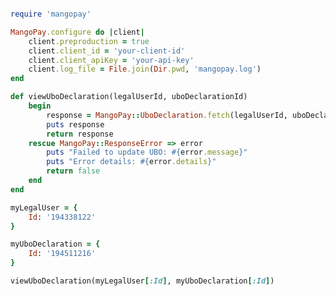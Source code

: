   
```ruby Ruby  

require 'mangopay'

MangoPay.configure do |client|
    client.preproduction = true
    client.client_id = 'your-client-id'
    client.client_apiKey = 'your-api-key'
    client.log_file = File.join(Dir.pwd, 'mangopay.log')
end

def viewUboDeclaration(legalUserId, uboDeclarationId)
    begin
        response = MangoPay::UboDeclaration.fetch(legalUserId, uboDeclarationId)
        puts response
        return response
    rescue MangoPay::ResponseError => error
        puts "Failed to update UBO: #{error.message}"
        puts "Error details: #{error.details}"
        return false
    end
end

myLegalUser = {
    Id: '194338122'
}

myUboDeclaration = {
    Id: '194511216'
}

viewUboDeclaration(myLegalUser[:Id], myUboDeclaration[:Id])  
```